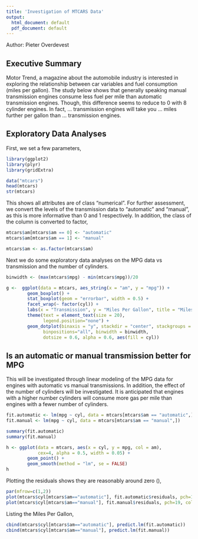 ```yaml
---
title: 'Investigation of MTCARS Data'
output:
  html_document: default
  pdf_document: default
---
```

Author: Pieter Overdevest

## Executive Summary
Motor Trend, a magazine about the automobile industry is interested in exploring the relationship between car variables and fuel consumption (miles per gallon). The study below shows that generally speaking manual transmission engines consume less fuel per mile than automatic transmission engines. Though, this difference seems to reduce to 0 with 8 cylinder engines. In fact, ... transmission engines will take you ... miles further per gallon than ... transmission engines. 

## Exploratory Data Analyses

First, we set a few parameters,
```r
library(ggplot2)
library(plyr)
library(gridExtra)

data("mtcars")
head(mtcars)
str(mtcars)
```


This shows all attributes are of class "numerical". For further assessment, we convert the levels of the transmission data to "automatic" and "manual", as this is more informative than 0 and 1 respectively. In addition, the class of the column is converted to factor,
```r
mtcars$am[mtcars$am == 0] <- "automatic"
mtcars$am[mtcars$am == 1] <- "manual"

mtcars$am <- as.factor(mtcars$am)
```


Next we do some exploratory data analyses on the MPG data vs transmission and the number of cylinders.
```r

binwidth <- (max(mtcars$mpg) - min(mtcars$mpg))/20

g <-  ggplot(data = mtcars, aes_string(x = "am", y = "mpg")) +
        geom_boxplot() +
        stat_boxplot(geom = "errorbar", width = 0.5) +
        facet_wrap(~ factor(cyl)) +
        labs(x = "Transmission", y = "Miles Per Gallon", title = "Miles per Gallon as function of the number of cylinders (4, 6 or 8) and transmission.") +
        theme(text = element_text(size = 20),
              legend.position="none") +
        geom_dotplot(binaxis = "y", stackdir = "center", stackgroups = TRUE,
              binpositions="all", binwidth = binwidth,
              dotsize = 0.6, alpha = 0.6, aes(fill = cyl))

```


## Is an automatic or manual transmission better for MPG
This will be investigated through linear modeling of the MPG data for engines with automatic vs manual transmissions. In addition, the effect of the number of cylinders will be investigated. It is anticipated that engines with a higher number cylinders will consume more gas per mile than engines with a fewer number of cylinders. 
```r
fit.automatic <- lm(mpg ~ cyl, data = mtcars[mtcars$am == "automatic",])
fit.manual <- lm(mpg ~ cyl, data = mtcars[mtcars$am == "manual",])

summary(fit.automatic)
summary(fit.manual)

h <- ggplot(data = mtcars, aes(x = cyl, y = mpg, col = am),
            cex=4, alpha = 0.5, width = 0.05) + 
        geom_point() +
        geom_smooth(method = "lm", se = FALSE)
h
```

Plotting the residuals shows they are reasonably around zero (),
```r
par(mfrow=c(1,2))
plot(mtcars$cyl[mtcars$am=="automatic"], fit.automatic$residuals, pch=19, col="red", xlab="cyl", ylab="residual / Automatic")
plot(mtcars$cyl[mtcars$am=="manual"], fit.manual$residuals, pch=19, col="blue", xlab="cyl", ylab="residual / Manual")
```

Listing the Miles Per Gallon,
```r
cbind(mtcars$cyl[mtcars$am=="automatic"], predict.lm(fit.automatic))
cbind(mtcars$cyl[mtcars$am=="manual"], predict.lm(fit.manual))
```

